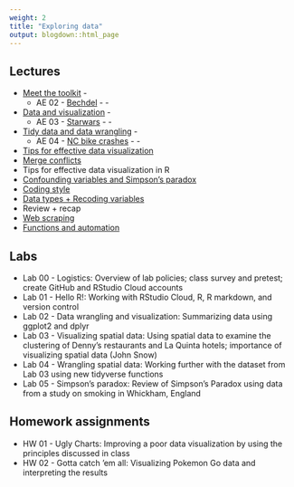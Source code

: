 ```yaml
---
weight: 2
title: "Exploring data"
output: blogdown::html_page
---
```


## Lectures

- [Meet the toolkit](/slides/u1_d01-meet-the-toolkit/u1_d01-meet-the-toolkit.html) - [<i class="fas fa-code"></i>](https://github.com/rstudio-education/datascience-box/tree/master/slides/u1_d01-meet-the-toolkit)
  - AE 02 - [Bechdel](/appex/ae-02-bechdel/ae-02-bechdel.html) - [<i class="fas fa-code"></i>](https://github.com/rstudio-education/datascience-box/tree/master/appex/ae-02-bechdel) - [<i class="fas fa-cloud"></i>](https://rstudio.cloud/spaces/1655/project/74335)

- [Data and visualization](/slides/u1_d02-data-and-viz/u1_d02-data-and-viz.html) - [<i class="fas fa-code"></i>](https://github.com/rstudio-education/datascience-box/tree/master/slides/u1_d02-data-and-viz)
  - AE 03 - [Starwars](/appex/ae-03-starwars/ae-03-starwars.html) - [<i class="fas fa-code"></i>](https://github.com/rstudio-education/datascience-box/tree/master/appex/ae-03-starwars) - [<i class="fas fa-cloud"></i>](https://rstudio.cloud/spaces/1655/project/74379)

- [Tidy data and data wrangling](/slides/u1_d03-tidy-data-wrangle/u1_d03-tidy-data-wrangle.html) - [<i class="fas fa-code"></i>](https://github.com/rstudio-education/datascience-box/tree/master/slides/u1_d03-tidy-data-wrangle)
  - AE 04 - [NC bike crashes](/appex/ae-04-ncbikecrash/ae-04-ncbikecrash.html) - [<i class="fas fa-code"></i>](https://github.com/rstudio-education/datascience-box/tree/master/appex/ae-04-ncbikecrash) - [<i class="fas fa-cloud"></i>](https://rstudio.cloud/spaces/1655/project/74393)

- [Tips for effective data visualization](/slides/u1_d04-effective-data-viz/u1_d04-effective-data-viz.html)
- [Merge conflicts](/slides/u1_d05-merge-conflicts/u1_d05-merge-conflicts.html) 
- Tips for effective data visualization in R
- [Confounding variables and Simpson's paradox](/slides/u1_d06-confounding-simpsons-paradox/u1_d06-confounding-simpsons-paradox.html)
- [Coding style](/slides/u1_d07-coding-style/u1_d07-coding-style.html)
- [Data types + Recoding variables](/slides/u1_d08-data-class-type-recode/u1_d08-data-class-type-recode.html)
- Review + recap
- [Web scraping](/slides/u1_d09-web-scraping/u1_d09-web-scraping.html)
- [Functions and automation](/slides/u1_d10-functions-and-automation/u1_d10-functions-and-automation.html)

## Labs

- Lab 00 - Logistics: Overview of lab policies; class survey and pretest; create GitHub and RStudio Cloud accounts
- Lab 01 - Hello R!: Working with RStudio Cloud, R, R markdown, and version control
- Lab 02 - Data wrangling and visualization: Summarizing data using ggplot2 and dplyr
- Lab 03 - Visualizing spatial data: Using spatial data to examine the clustering of Denny's restaurants and La Quinta hotels; importance of visualizing spatial data (John Snow)
- Lab 04 - Wrangling spatial data: Working further with the dataset from Lab 03 using new tidyverse functions
- Lab 05 - Simpson's paradox: Review of Simpson's Paradox using data from a study on smoking in Whickham, England

## Homework assignments

- HW 01 - Ugly Charts: Improving a poor data visualization by using the principles discussed in class
- HW 02 - Gotta catch 'em all: Visualizing Pokemon Go data and interpreting the results

